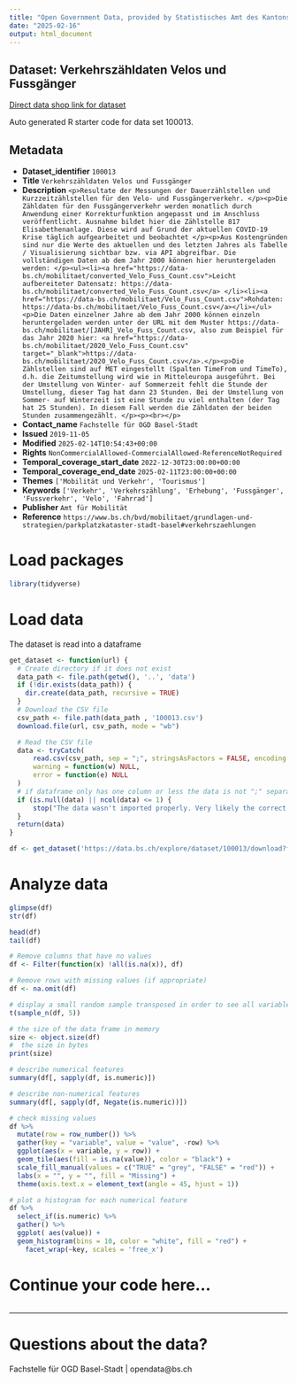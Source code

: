 ```yaml
---
title: "Open Government Data, provided by Statistisches Amt des Kantons Basel-Stadt - Fachstelle OGD"
date: "2025-02-16"
output: html_document
---
```


## Dataset: Verkehrszähldaten Velos und Fussgänger

[Direct data shop link for dataset](https://data.bs.ch/explore/dataset/100013)

Auto generated R starter code for data set 100013.

## Metadata

- **Dataset_identifier** `100013`
- **Title** `Verkehrszähldaten Velos und Fussgänger`
- **Description** `<p>Resultate der Messungen der Dauerzählstellen und Kurzzeitzählstellen für den Velo- und Fussgängerverkehr. </p><p>Die Zähldaten für den Fussgängerverkehr werden monatlich durch Anwendung einer Korrekturfunktion angepasst und im Anschluss veröffentlicht. Ausnahme bildet hier die Zählstelle 817 Elisabethenanlage. Diese wird auf Grund der aktuellen COVID-19 Krise täglich aufgearbeitet und beobachtet </p><p>Aus Kostengründen sind nur die Werte des aktuellen und des letzten Jahres als Tabelle / Visualisierung sichtbar bzw. via API abgreifbar. Die vollständigen Daten ab dem Jahr 2000 können hier heruntergeladen werden: </p><ul><li><a href="https://data-bs.ch/mobilitaet/converted_Velo_Fuss_Count.csv">Leicht aufbereiteter Datensatz: https://data-bs.ch/mobilitaet/converted_Velo_Fuss_Count.csv</a> </li><li><a href="https://data-bs.ch/mobilitaet/Velo_Fuss_Count.csv">Rohdaten: https://data-bs.ch/mobilitaet/Velo_Fuss_Count.csv</a></li></ul><p>Die Daten einzelner Jahre ab dem Jahr 2000 können einzeln heruntergeladen werden unter der URL mit dem Muster https://data-bs.ch/mobilitaet/[JAHR]_Velo_Fuss_Count.csv, also zum Beispiel für das Jahr 2020 hier: <a href="https://data-bs.ch/mobilitaet/2020_Velo_Fuss_Count.csv" target="_blank">https://data-bs.ch/mobilitaet/2020_Velo_Fuss_Count.csv</a>.</p><p>Die Zählstellen sind auf MET eingestellt (Spalten TimeFrom und TimeTo), d.h. die Zeitumstellung wird wie in Mitteleuropa ausgeführt. Bei der Umstellung von Winter- auf Sommerzeit fehlt die Stunde der Umstellung, dieser Tag hat dann 23 Stunden. Bei der Umstellung von Sommer- auf Winterzeit ist eine Stunde zu viel enthalten (der Tag hat 25 Stunden). In diesem Fall werden die Zähldaten der beiden Stunden zusammengezählt. </p><p><br></p>`
- **Contact_name** `Fachstelle für OGD Basel-Stadt`
- **Issued** `2019-11-05`
- **Modified** `2025-02-14T10:54:43+00:00`
- **Rights** `NonCommercialAllowed-CommercialAllowed-ReferenceNotRequired`
- **Temporal_coverage_start_date** `2022-12-30T23:00:00+00:00`
- **Temporal_coverage_end_date** `2025-02-11T23:00:00+00:00`
- **Themes** `['Mobilität und Verkehr', 'Tourismus']`
- **Keywords** `['Verkehr', 'Verkehrszählung', 'Erhebung', 'Fussgänger', 'Fussverkehr', 'Velo', 'Fahrrad']`
- **Publisher** `Amt für Mobilität`
- **Reference** `https://www.bs.ch/bvd/mobilitaet/grundlagen-und-strategien/parkplatzkataster-stadt-basel#verkehrszaehlungen`


# Load packages

```r

library(tidyverse)
```

# Load data

The dataset is read into a dataframe

```r
get_dataset <- function(url) {
  # Create directory if it does not exist
  data_path <- file.path(getwd(), '..', 'data')
  if (!dir.exists(data_path)) {
    dir.create(data_path, recursive = TRUE)
  }
  # Download the CSV file
  csv_path <- file.path(data_path , '100013.csv')
  download.file(url, csv_path, mode = "wb")

  # Read the CSV file
  data <- tryCatch(
      read.csv(csv_path, sep = ";", stringsAsFactors = FALSE, encoding = "UTF-8"),
      warning = function(w) NULL,
      error = function(e) NULL
  )
  # if dataframe only has one column or less the data is not ";" separated
  if (is.null(data) || ncol(data) <= 1) {
      stop("The data wasn't imported properly. Very likely the correct separator couldn't be found.\nPlease check the dataset manually and adjust the code.")
  }
  return(data)
}
```

```r

df <- get_dataset('https://data.bs.ch/explore/dataset/100013/download?format=csv&timezone=Europe%2FZurich')

```

# Analyze data

```r

glimpse(df)
str(df)

head(df)
tail(df)

```

```r
# Remove columns that have no values
df <- Filter(function(x) !all(is.na(x)), df)

# Remove rows with missing values (if appropriate)
df <- na.omit(df)
```

```r
# display a small random sample transposed in order to see all variables
t(sample_n(df, 5))
```

```r
# the size of the data frame in memory
size <- object.size(df)
#  the size in bytes
print(size)
```

```r
# describe numerical features
summary(df[, sapply(df, is.numeric)])
```

```r
# describe non-numerical features
summary(df[, sapply(df, Negate(is.numeric))])
```

```r
# check missing values
df %>%
  mutate(row = row_number()) %>%
  gather(key = "variable", value = "value", -row) %>%
  ggplot(aes(x = variable, y = row)) +
  geom_tile(aes(fill = is.na(value)), color = "black") +
  scale_fill_manual(values = c("TRUE" = "grey", "FALSE" = "red")) +
  labs(x = "", y = "", fill = "Missing") +
  theme(axis.text.x = element_text(angle = 45, hjust = 1))
```

```r
# plot a histogram for each numerical feature
df %>%
  select_if(is.numeric) %>%
  gather() %>%
  ggplot( aes(value)) +
  geom_histogram(bins = 10, color = "white", fill = "red") +
    facet_wrap(~key, scales = 'free_x')
```

# Continue your code here...

```r

```
------------------------------------------------------------------------

# Questions about the data?

Fachstelle für OGD Basel-Stadt | opendata@bs.ch
